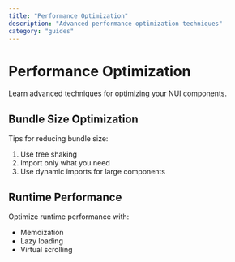 ```yaml
---
title: "Performance Optimization"
description: "Advanced performance optimization techniques"
category: "guides"
---
```


# Performance Optimization

Learn advanced techniques for optimizing your NUI components.

## Bundle Size Optimization

Tips for reducing bundle size:

1. Use tree shaking
2. Import only what you need
3. Use dynamic imports for large components

## Runtime Performance

Optimize runtime performance with:

- Memoization
- Lazy loading
- Virtual scrolling
